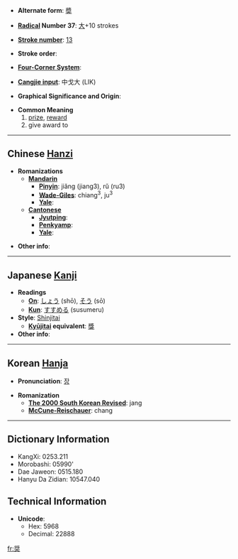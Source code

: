 * '''Alternate form''': [[奬]]

* '''[[Wiktionary:Chinese radical index| Radical]] Number 37''': [[Wiktionary:Chinese radical index 大|大]]+10 strokes

* '''[[Wiktionary:Chinese total strokes index|Stroke number]]''': [[Wiktionary:Chinese total strokes index 13|13]]

* '''Stroke order''': 

* '''[[Wiktionary:Chinese four corner index|Four-Corner System]]''': 

* '''[[Wiktionary:Chinese Cangjie index|Cangjie input]]''': 中戈大 (LIK)

* '''Graphical Significance and Origin''': 

* '''Common Meaning'''
*# [[prize]], [[reward]]
*# give award to

----

== Chinese [[Hanzi]] ==

* '''Romanizations'''
** '''[[Mandarin]]'''
*** '''[[Pinyin]]''': jiǎng (jiang3), rǔ (ru3)
*** '''[[Wade-Giles]]''': chiang<sup>3</sup>, ju<sup>3</sup>
*** '''[[Yale]]''': 
** '''[[Cantonese]]'''
*** '''[[Jyutping]]''':
*** '''[[Penkyamp]]''': 
*** '''[[Yale]]''': 

* '''Other info''': 

----

== Japanese [[Kanji]] ==

* '''Readings'''
** '''[[On]]''': [[しょう]] (shō), [[そう]] (sō)
** '''[[Kun]]''': [[すすめる]] (susumeru)
* '''Style''': [[Shinjitai]] 
** '''[[Kyūjitai|Kyūjitai]] equivalent''': [[獎]]
* '''Other info''':  

----

== Korean [[Hanja]] ==

* '''Pronunciation''': [[장]]

* '''Romanization'''
** '''[[The 2000 South Korean Revised Romanization|The 2000 South Korean Revised]]''': jang
** '''[[McCune-Reischauer]]''': chang

----

== Dictionary Information ==

* KangXi: 0253.211
* Morobashi: 05990'
* Dae Jaweon: 0515.180
* Hanyu Da Zidian: 10547.040

== Technical Information ==

* '''Unicode''':
** Hex: 5968
** Decimal: 22888

[[fr:奨]]